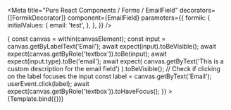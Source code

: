 



<Meta
  title="Pure React Components / Forms / EmailField"
  decorators={[FormikDecorator]}
  component={EmailField}
  parameters={{
    formik: {
      initialValues: {
        email: 'test',
      },
    },
  }}
/>

<Canvas>
  <Story
    name="Default"
    args={{
      name: 'email',
      id: 'email',
      label: 'Email',
      description: 'This is a custom description for the email field',
      disabled: false,
      invalid: false,
      isRequired: true,
    }}
    play={async ({canvasElement}) => {
      const canvas = within(canvasElement);
      const input = canvas.getByLabelText('Email');
      await expect(input).toBeVisible();
      await expect(canvas.getByRole('textbox')).toBe(input);
      await expect(input.type).toBe('email');
      await expect(
        canvas.getByText('This is a custom description for the email field')
      ).toBeVisible();
      // Check if clicking on the label focuses the input
      const label = canvas.getByText('Email');
      userEvent.click(label);
      await expect(canvas.getByRole('textbox')).toHaveFocus();
    }}
  >
    {Template.bind({})}
  </Story>
</Canvas>

